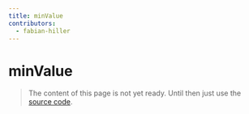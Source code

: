 ```yaml
---
title: minValue
contributors:
  - fabian-hiller
---
```


# minValue

> The content of this page is not yet ready. Until then just use the [source code](https://github.com/fabian-hiller/valibot/blob/main/library/src/validations/minValue/minValue.ts).
